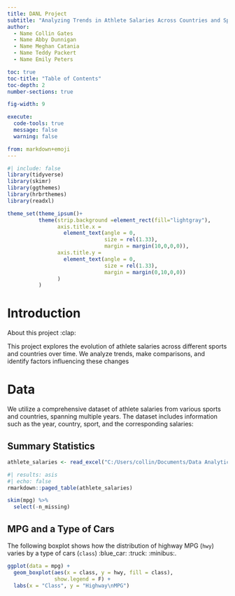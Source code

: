 ```yaml
---
title: DANL Project
subtitle: "Analyzing Trends in Athlete Salaries Across Countries and Sports"
author: 
  - Name Collin Gates
  - Name Abby Dunnigan
  - Name Meghan Catania
  - Name Teddy Packert
  - Name Emily Peters

toc: true
toc-title: "Table of Contents"
toc-depth: 2
number-sections: true

fig-width: 9

execute:
  code-tools: true
  message: false
  warning: false

from: markdown+emoji
---
```

```r
#| include: false
library(tidyverse)
library(skimr)
library(ggthemes)
library(hrbrthemes)
library(readxl)

theme_set(theme_ipsum()+
          theme(strip.background =element_rect(fill="lightgray"),
                axis.title.x = 
                  element_text(angle = 0,
                               size = rel(1.33),
                               margin = margin(10,0,0,0)),
                axis.title.y = 
                  element_text(angle = 0,
                               size = rel(1.33),
                               margin = margin(0,10,0,0))
                )
          )
```



# Introduction

About this project :clap:

This project explores the evolution of athlete salaries across different sports and countries over time. We analyze trends, make comparisons, and identify factors influencing these changes

# Data

We utilize a comprehensive dataset of athlete salaries from various sports and countries, spanning multiple years. The dataset includes information such as the year, country, sport, and the corresponding salaries:


## Summary Statistics

```r
athlete_salaries <- read_excel("C:/Users/collin/Documents/Data Analytics/project/Most_paid_athletes.xlsx")

```

```r
#| results: asis
#| echo: false
rmarkdown::paged_table(athlete_salaries) 
```


```r
skim(mpg) %>% 
  select(-n_missing)
```


## MPG and a Type of Cars
The following boxplot shows how the distribution of highway MPG (`hwy`) varies by a type of cars (`class`) :blue_car: :truck: :minibus:.


```r
ggplot(data = mpg) +
  geom_boxplot(aes(x = class, y = hwy, fill = class),
               show.legend = F) +
  labs(x = "Class", y = "Highway\nMPG") 
```


